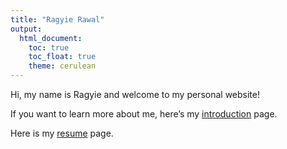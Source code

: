 ```yaml
---
title: "Ragyie Rawal"
output: 
  html_document:
    toc: true
    toc_float: true
    theme: cerulean
---
```


Hi, my name is Ragyie and welcome to my personal website!

If you want to learn more about me, here's my [introduction](landing.html) page. 

Here is my [resume](resume.html) page. 
